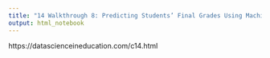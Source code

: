 ```yaml
---
title: "14 Walkthrough 8: Predicting Students’ Final Grades Using Machine Learning Methods with Online Course Data"
output: html_notebook
---
```


https://datascienceineducation.com/c14.html